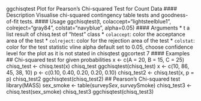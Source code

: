 
ggchisqtest Plot for Pearson’s Chi-squared Test for Count Data
#### Description
Visualise chi-squared contingency table tests and goodness-of-fit tests.
#### Usage
ggchisqtest(t, colaccept="lightsteelblue1", colreject="gray84",
colstat="navyblue", alpha=0.05)
#### Arguments
* t a list result of chisq.test of "htest" class
* ``colaccept``:  color the acceptance area of the test
* ``colreject``:   color for the rejection area of the test
* `` colstat``: color for the test statistic vline
alpha default set to 0.05, choose confidence level for the plot as it is not stated in
chisqtest
ggcortest 7
#### Examples
## Chi-squared test for given probabilities
x <- c(A = 20, B = 15, C = 25)
chisq_test <- chisq.test(x)
chisq_test
ggchisqtest(chisq_test)
x <- c(10, 86, 45, 38, 10)
p <- c(0.10, 0.40, 0.20, 0.20, 0.10)
chisq_test2 <- chisq.test(x, p = p)
chisq_test2
ggchisqtest(chisq_test2)
## Pearson's Chi-squared test
library(MASS)
sex_smoke <- table(survey$Sex, survey$Smoke)
chisq_test3 <- chisq.test(sex_smoke)
chisq_test3
ggchisqtest(chisq_test3)

